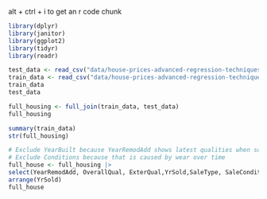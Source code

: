 alt + ctrl + i to get an r code chunk

```r

library(dplyr)
library(janitor)
library(ggplot2)
library(tidyr)
library(readr)

test_data <- read_csv("data/house-prices-advanced-regression-techniques/test.csv")
train_data <- read_csv("data/house-prices-advanced-regression-techniques/train.csv")
train_data
test_data

full_housing <- full_join(train_data, test_data)
full_housing

```


```r
summary(train_data)
str(full_housing)
```


```r
# Exclude YearBuilt because YearRemodAdd shows latest qualities when sold
# Exclude Conditions because that is caused by wear over time
full_house <- full_housing |>
select(YearRemodAdd, OverallQual, ExterQual,YrSold,SaleType, SaleCondition, Neighborhood,BldgType, HouseStyle,Foundation) |>
arrange(YrSold) 
full_house
```

